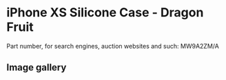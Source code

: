 
# iPhone XS Silicone Case - Dragon Fruit

Part number, for search engines, auction websites and such: MW9A2ZM/A

## Image gallery

<div style={{ width: '100%', maxWidth: '768px' }}>
<GalleryComponent
    images={[
      {
        original: "/everysource/MW9A2.webp",
        thumbnail: "/everypreview/MW9A2.webp",
      },
      {
        original: "/everysource/MW9A2_AV1_GOLD.webp",
        thumbnail: "/everypreview/MW9A2_AV1_GOLD.webp",
      },
      {
        original: "/everysource/MW9A2_AV1_SILVER.webp",
        thumbnail: "/everypreview/MW9A2_AV1_SILVER.webp",
      },
      {
        original: "/everysource/MW9A2_AV1_SPACE_GRAY.webp",
        thumbnail: "/everypreview/MW9A2_AV1_SPACE_GRAY.webp",
      },
      {
        original: "/everysource/MW9A2_AV2.webp",
        thumbnail: "/everypreview/MW9A2_AV2.webp",
      }
    ]}
  />
</div>